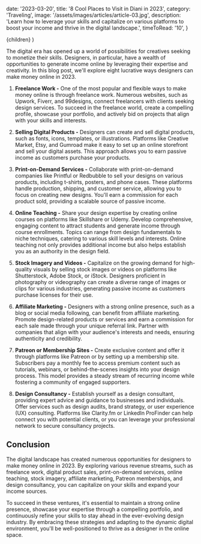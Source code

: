 
  date: '2023-03-20',
  title: '8 Cool Places to Visit in Diani in 2023',
  category: 'Traveling',
  image: '/assets/images/articles/article-03.jpg',
  description:
    'Learn how to leverage your skills and capitalize on various platforms to boost your income and thrive in the digital landscape.',
  timeToRead: '10',
}

  <ArticleLayout meta={meta}>{children}</ArticleLayout>
)

The digital era has opened up a world of possibilities for creatives seeking to monetize their skills. Designers, in particular, have a wealth of opportunities to generate income online by leveraging their expertise and creativity. In this blog post, we'll explore eight lucrative ways designers can make money online in 2023.

1. **Freelance Work -** One of the most popular and flexible ways to make money online is through freelance work. Numerous websites, such as Upwork, Fiverr, and 99designs, connect freelancers with clients seeking design services. To succeed in the freelance world, create a compelling profile, showcase your portfolio, and actively bid on projects that align with your skills and interests.

2. **Selling Digital Products -** Designers can create and sell digital products, such as fonts, icons, templates, or illustrations. Platforms like Creative Market, Etsy, and Gumroad make it easy to set up an online storefront and sell your digital assets. This approach allows you to earn passive income as customers purchase your products.

3. **Print-on-Demand Services -** Collaborate with print-on-demand companies like Printful or Redbubble to sell your designs on various products, including t-shirts, posters, and phone cases. These platforms handle production, shipping, and customer service, allowing you to focus on creating new designs. You'll earn a commission for each product sold, providing a scalable source of passive income.

4. **Online Teaching -** Share your design expertise by creating online courses on platforms like Skillshare or Udemy. Develop comprehensive, engaging content to attract students and generate income through course enrollments. Topics can range from design fundamentals to niche techniques, catering to various skill levels and interests. Online teaching not only provides additional income but also helps establish you as an authority in the design field.

5. **Stock Imagery and Videos -** Capitalize on the growing demand for high-quality visuals by selling stock images or videos on platforms like Shutterstock, Adobe Stock, or iStock. Designers proficient in photography or videography can create a diverse range of images or clips for various industries, generating passive income as customers purchase licenses for their use.

6. **Affiliate Marketing -** Designers with a strong online presence, such as a blog or social media following, can benefit from affiliate marketing. Promote design-related products or services and earn a commission for each sale made through your unique referral link. Partner with companies that align with your audience's interests and needs, ensuring authenticity and credibility.

7. **Patreon or Membership Sites -** Create exclusive content and offer it through platforms like Patreon or by setting up a membership site. Subscribers pay a monthly fee to access premium content such as tutorials, webinars, or behind-the-scenes insights into your design process. This model provides a steady stream of recurring income while fostering a community of engaged supporters.

8. **Design Consultancy -** Establish yourself as a design consultant, providing expert advice and guidance to businesses and individuals. Offer services such as design audits, brand strategy, or user experience (UX) consulting. Platforms like Clarity.fm or LinkedIn ProFinder can help connect you with potential clients, or you can leverage your professional network to secure consultancy projects.

## Conclusion

The digital landscape has created numerous opportunities for designers to make money online in 2023. By exploring various revenue streams, such as freelance work, digital product sales, print-on-demand services, online teaching, stock imagery, affiliate marketing, Patreon memberships, and design consultancy, you can capitalize on your skills and expand your income sources.

To succeed in these ventures, it's essential to maintain a strong online presence, showcase your expertise through a compelling portfolio, and continuously refine your skills to stay ahead in the ever-evolving design industry. By embracing these strategies and adapting to the dynamic digital environment, you'll be well-positioned to thrive as a designer in the online space.
